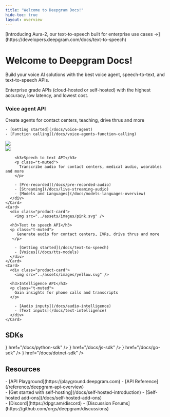 ```yaml
---
title: "Welcome to Deepgram Docs!"
hide-toc: true
layout: overview
---
```


<style>
{`
  .fern-page-heading {
    display: none;
  }

  .col {
    display: flex;
    flex-direction: column;
    width: 40%;
  }

  .col .right {
    display: flex;
    flex-direction: column;
    align-items: flex-end;
    justify-content: flex-end;
  }

  .col h3 {
    margin-top: 12px !important;
  }

  .right img {
    width: 60% !important;
    float: right;
  }

  .right {
    display: flex;
    flex-direction: column;
    align-items: center;
    justify-content: center;
  }

  .banner .fern-card {
    width: 100%;
    text-align: left;
    padding: 24px;
  }

  .banner .fern-card ul {
    margin-top: 4px !important;
  }

  .fern-card {
    display: flex;
    flex-direction: row;
  }

  .fern-card p {
    margin-bottom: 12px !important;
  }

  .center {
    padding-left: 10px;
    padding-right: 10px;
    margin-top: 24px;
  }

  .fern-card img {
    width: 100% !important;
  }

  h3 {
    color: white !important;
    padding-bottom: 8px !important;
  }

  .badge {
    border: 1px solid #232329;
    padding: 8px 12px;
    border-radius: 50px;
    margin-bottom: 2rem;
    color: #BBBBBF !important;
  }

  .badge:hover {
    color: #FBFBFF !important;
  }

  .white .fern-card ul {
    margin-top: .75rem !important;
    position: relative;
    left: -2.5rem !important;
  }

  .white .fern-card .overflow-hidden {
    overflow: visible !important;
  }

  h2 {
    margin-top: 80px !important;
  }

  @media (max-width: 768px) {
    .fern-card {
      flex-direction: column !important;
    }

    .col {
      width: 100% !important;
    }

    .col.right {
      margin-top: 24px;
      order: -1;
    }

    .right img {
      width: 100% !important;
    }
  }

  .sdk-section .fern-card {
    display: flex;
    align-items: center;
    justify-content: center;
  }

  .sdk-section .card-icon > img {
    width: 28px;
    height: 28px;
    min-width: 28px;
  }

  .sdk-section .fern-card > div {
    display: flex;
    align-items: center;
    gap: 8px;
  }

  .fern-card img {
    width: 100% !important;
  }
`}
</style>

<div class="banner">
<div class="badge">[Introducing Aura-2, our text-to-speech built for enterprise use cases <span style={{ color: "#13EF95" }}>→</span>](https://developers.deepgram.com/docs/text-to-speech)</div>
<h1>Welcome to Deepgram Docs!</h1>
Build your voice AI solutions with the best voice agent, speech-to-text, and text-to-speech APIs.

Enterprise grade APIs (cloud-hosted or self-hosted) with the highest accuracy, low latency, and lowest cost.

<div class="fern-card product-card p-6 center">
  <div class="col">
    <h3>Voice agent API</h3>
    <p class="t-muted">
      Create agents for contact centers, teaching, drive thrus and more
    </p>

    - [Getting started](/docs/voice-agent)
    - [Function calling](/docs/voice-agents-function-calling)
  </div>

  <div class="col right">
    <img src="../assets/images/purple.svg" />
  </div>
</div>
</div>

<CardGroup cols={3}>
    <Card>
      <div class="product-card">
        <img src="../assets/images/blue.svg" />

        <h3>Speech to text API</h3>
        <p class="t-muted">
          Transcribe audio for contact centers, medical audio, wearables and more
        </p>

        - [Pre-recorded](/docs/pre-recorded-audio)
        - [Streaming](/docs/live-streaming-audio)
        - [Models and Languages](/docs/models-languages-overview)
      </div>
    </Card>
    <Card>
      <div class="product-card">
        <img src="../assets/images/pink.svg" />

      <h3>Text to speech API</h3>
      <p class="t-muted">
         Generate audio for contact centers, IVRs, drive thrus and more
       </p>

        - [Getting started](/docs/text-to-speech)
        - [Voices](/docs/tts-models)
      </div>
    </Card>
    <Card>
      <div class="product-card">
        <img src="../assets/images/yellow.svg" />

      <h3>Intelligence API</h3>
      <p class="t-muted">
        Gain insights for phone calls and transcripts
      </p>

        - [Audio inputs](/docs/audio-intelligence)
        - [Text inputs](/docs/text-intelligence)
      </div>
    </Card>   
</CardGroup>

## SDKs
<div class="sdk-section">
<CardGroup cols={4}>
<Card
  title="Python"
  iconPosition="left"
  icon={<img src="https://fern-image-hosting.s3.us-east-1.amazonaws.com/deepgram/python.svg" />}
  href="/docs/python-sdk"
/>
<Card
  title="JavaScript"
  iconPosition="left"
  icon={<img src="https://fern-image-hosting.s3.us-east-1.amazonaws.com/deepgram/js-yellow.svg" />}
  href="/docs/js-sdk"
/>
<Card
  title="Go"
  iconPosition="left"
  icon={<img src="https://fern-image-hosting.s3.us-east-1.amazonaws.com/deepgram/go.svg" />}
  href="/docs/go-sdk"
/>
<Card
  title=".Net"
  iconPosition="left"
  icon={<img src="https://fern-image-hosting.s3.us-east-1.amazonaws.com/deepgram/net.svg" />}
  href="/docs/dotnet-sdk"
/>
</CardGroup>
</div>

## Resources
<div class="white">
<CardGroup cols={3}>
<Card
  title="Explore"
  icon="rocket"
  iconPosition="left"
>
<div class="resource-card">
- [API Playground](https://playground.deepgram.com)
- [API Reference](/reference/deepgram-api-overview)
</div>
</Card>
<Card
  title="Self Host"
  icon="tools"
  iconPosition="left"
>
<div class="resource-card">
- [Get started with self-hosting](/docs/self-hosted-introduction)
- [Self-hosted add-ons](/docs/self-hosted-add-ons)
</div>
</Card>
<Card
  title="Community"
  icon="users"
  iconPosition="left"
>
<div class="resource-card">
- [Discord](https://dpgr.am/discord)
- [Discussion Forums](https://github.com/orgs/deepgram/discussions)
</div>
</Card>
</CardGroup>
</div>


